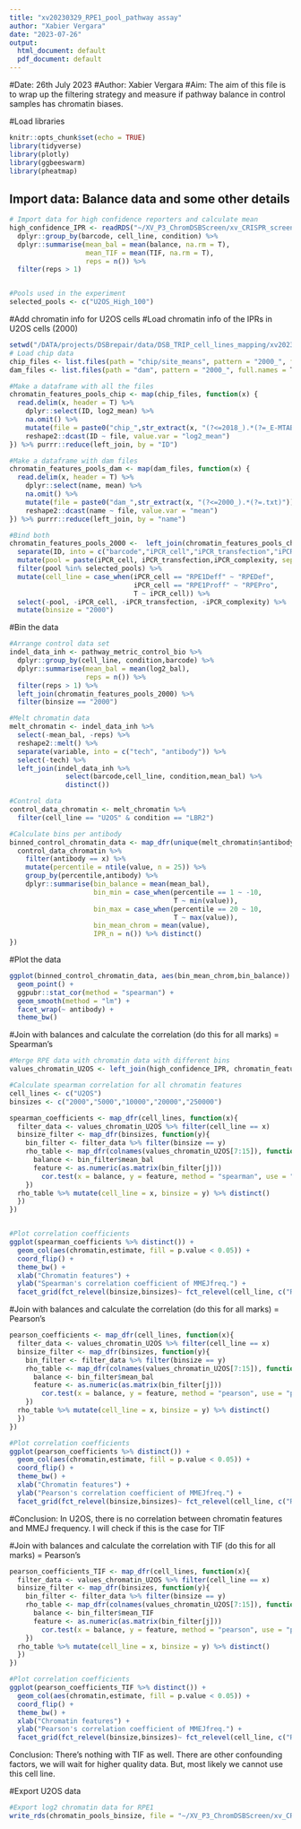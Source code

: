 ```yaml
---
title: "xv20230329_RPE1_pool_pathway assay"
author: "Xabier Vergara"
date: "2023-07-26"
output:
  html_document: default
  pdf_document: default
---
```

#Date: 26th July 2023
#Author: Xabier Vergara
#Aim: The aim of this file is to wrap up the filtering strategy and measure if pathway balance in control samples has chromatin biases.

#Load libraries
```r
knitr::opts_chunk$set(echo = TRUE)
library(tidyverse)
library(plotly)
library(ggbeeswarm)
library(pheatmap)
```


## Import data: Balance data and some other details
```r
# Import data for high confidence reporters and calculate mean
high_confidence_IPR <- readRDS("~/XV_P3_ChromDSBScreen/xv_CRISPR_screen_figures/data/revisions/pools_balance/xv20230814_high_confidence_IPR_set.rds") %>%
  dplyr::group_by(barcode, cell_line, condition) %>%
  dplyr::summarise(mean_bal = mean(balance, na.rm = T),
                   mean_TIF = mean(TIF, na.rm = T),
                   reps = n()) %>%
  filter(reps > 1)


#Pools used in the experiment
selected_pools <- c("U2OS_High_100")

```


#Add chromatin info for U2OS cells
#Load chromatin info of the IPRs in U2OS cells (2000)
```r
setwd("/DATA/projects/DSBrepair/data/DSB_TRIP_cell_lines_mapping/xv20230519_U2OS_pools_mapping/")
# Load chip data
chip_files <- list.files(path = "chip/site_means", pattern = "2000_", full.names = T)
dam_files <- list.files(path = "dam", pattern = "2000_", full.names = T)

#Make a dataframe with all the files
chromatin_features_pools_chip <- map(chip_files, function(x) {
  read.delim(x, header = T) %>%
    dplyr::select(ID, log2_mean) %>%
    na.omit() %>%
    mutate(file = paste0("chip_",str_extract(x, "(?<=2018_).*(?=_E-MTAB)"))) %>%
    reshape2::dcast(ID ~ file, value.var = "log2_mean")
}) %>% purrr::reduce(left_join, by = "ID")

#Make a dataframe with dam files
chromatin_features_pools_dam <- map(dam_files, function(x) {
  read.delim(x, header = T) %>%
    dplyr::select(name, mean) %>%
    na.omit() %>%
    mutate(file = paste0("dam_",str_extract(x, "(?<=2000_).*(?=.txt)"))) %>%
    reshape2::dcast(name ~ file, value.var = "mean")
}) %>% purrr::reduce(left_join, by = "name")

#Bind both
chromatin_features_pools_2000 <-  left_join(chromatin_features_pools_chip, chromatin_features_pools_dam, by = c("ID"="name")) %>%
  separate(ID, into = c("barcode","iPCR_cell","iPCR_transfection","iPCR_complexity")) %>%
  mutate(pool = paste(iPCR_cell, iPCR_transfection,iPCR_complexity, sep = "_")) %>% 
  filter(pool %in% selected_pools) %>%
  mutate(cell_line = case_when(iPCR_cell == "RPE1Deff" ~ "RPEDef",
                               iPCR_cell == "RPE1Proff" ~ "RPEPro",
                               T ~ iPCR_cell)) %>%
  select(-pool, -iPCR_cell, -iPCR_transfection, -iPCR_complexity) %>%
  mutate(binsize = "2000")
```

#Bin the data
```r
#Arrange control data set
indel_data_inh <- pathway_metric_control_bio %>%
  dplyr::group_by(cell_line, condition,barcode) %>%
  dplyr::summarise(mean_bal = mean(log2_bal),
                   reps = n()) %>%
  filter(reps > 1) %>% 
  left_join(chromatin_features_pools_2000) %>%
  filter(binsize == "2000")

#Melt chromatin data
melt_chromatin <- indel_data_inh %>%
  select(-mean_bal, -reps) %>%
  reshape2::melt() %>%
  separate(variable, into = c("tech", "antibody")) %>%
  select(-tech) %>%
  left_join(indel_data_inh %>% 
              select(barcode,cell_line, condition,mean_bal) %>% 
              distinct())

#Control data
control_data_chromatin <- melt_chromatin %>% 
  filter(cell_line == "U2OS" & condition == "LBR2")

#Calculate bins per antibody
binned_control_chromatin_data <- map_dfr(unique(melt_chromatin$antibody), function(x) {
  control_data_chromatin %>%
    filter(antibody == x) %>%
    mutate(percentile = ntile(value, n = 25)) %>%
    group_by(percentile,antibody) %>%
    dplyr::summarise(bin_balance = mean(mean_bal),
                     bin_min = case_when(percentile == 1 ~ -10,
                                         T ~ min(value)),
                     bin_max = case_when(percentile == 20 ~ 10,
                                         T ~ max(value)),
                     bin_mean_chrom = mean(value),
                     IPR_n = n()) %>% distinct()
})


```
#Plot the data
```r
ggplot(binned_control_chromatin_data, aes(bin_mean_chrom,bin_balance)) + 
  geom_point() +
  ggpubr::stat_cor(method = "spearman") +
  geom_smooth(method = "lm") +
  facet_wrap(~ antibody) +
  theme_bw()
```

#Join with balances and calculate the correlation (do this for all marks) = Spearman's
```r
#Merge RPE data with chromatin data with different bins
values_chromatin_U2OS <- left_join(high_confidence_IPR, chromatin_features_pools_2000)

#Calculate spearman correlation for all chromatin features
cell_lines <- c("U2OS")
binsizes <- c("2000","5000","10000","20000","250000")

spearman_coefficients <- map_dfr(cell_lines, function(x){
  filter_data <- values_chromatin_U2OS %>% filter(cell_line == x)
  binsize_filter <- map_dfr(binsizes, function(y){
    bin_filter <- filter_data %>% filter(binsize == y)
    rho_table <- map_dfr(colnames(values_chromatin_U2OS[7:15]), function(j){
      balance <- bin_filter$mean_bal
      feature <- as.numeric(as.matrix(bin_filter[j]))
        cor.test(x = balance, y = feature, method = "spearman", use = "pairwise.complete.obs") %>% broom::tidy() %>% mutate(chromatin = j)
    })
  rho_table %>% mutate(cell_line = x, binsize = y) %>% distinct()
  })
})


#Plot correlation coefficients
ggplot(spearman_coefficients %>% distinct()) + 
  geom_col(aes(chromatin,estimate, fill = p.value < 0.05)) + 
  coord_flip() +
  theme_bw() + 
  xlab("Chromatin features") +
  ylab("Spearman's correlation coefficient of MMEJfreq.") + 
  facet_grid(fct_relevel(binsize,binsizes)~ fct_relevel(cell_line, c("RPE1","RPEPro","RPEDef")))
```

#Join with balances and calculate the correlation (do this for all marks) = Pearson's
```r
pearson_coefficients <- map_dfr(cell_lines, function(x){
  filter_data <- values_chromatin_U2OS %>% filter(cell_line == x)
  binsize_filter <- map_dfr(binsizes, function(y){
    bin_filter <- filter_data %>% filter(binsize == y)
    rho_table <- map_dfr(colnames(values_chromatin_U2OS[7:15]), function(j){
      balance <- bin_filter$mean_bal
      feature <- as.numeric(as.matrix(bin_filter[j]))
        cor.test(x = balance, y = feature, method = "pearson", use = "pairwise.complete.obs") %>% broom::tidy() %>% mutate(chromatin = j)
    })
  rho_table %>% mutate(cell_line = x, binsize = y) %>% distinct()
  })
})

#Plot correlation coefficients
ggplot(pearson_coefficients %>% distinct()) + 
  geom_col(aes(chromatin,estimate, fill = p.value < 0.05)) + 
  coord_flip() +
  theme_bw() + 
  xlab("Chromatin features") +
  ylab("Pearson's correlation coefficient of MMEJfreq.") + 
  facet_grid(fct_relevel(binsize,binsizes)~ fct_relevel(cell_line, c("RPE1","RPEPro","RPEDef")))
```
#Conclusion: 
  In U2OS, there is no correlation between chromatin features and MMEJ frequency. I will check if this is the case for TIF

#Join with balances and calculate the correlation with TIF (do this for all marks) = Pearson's
```r

pearson_coefficients_TIF <- map_dfr(cell_lines, function(x){
  filter_data <- values_chromatin_U2OS %>% filter(cell_line == x)
  binsize_filter <- map_dfr(binsizes, function(y){
    bin_filter <- filter_data %>% filter(binsize == y)
    rho_table <- map_dfr(colnames(values_chromatin_U2OS[7:15]), function(j){
      balance <- bin_filter$mean_TIF
      feature <- as.numeric(as.matrix(bin_filter[j]))
        cor.test(x = balance, y = feature, method = "pearson", use = "pairwise.complete.obs") %>% broom::tidy() %>% mutate(chromatin = j)
    })
  rho_table %>% mutate(cell_line = x, binsize = y) %>% distinct()
  })
})

#Plot correlation coefficients
ggplot(pearson_coefficients_TIF %>% distinct()) + 
  geom_col(aes(chromatin,estimate, fill = p.value < 0.05)) + 
  coord_flip() +
  theme_bw() + 
  xlab("Chromatin features") +
  ylab("Pearson's correlation coefficient of MMEJfreq.") + 
  facet_grid(fct_relevel(binsize,binsizes)~ fct_relevel(cell_line, c("RPE1","RPEPro","RPEDef")))
```
Conclusion: There's nothing with TIF as well. There are other confounding factors, we will wait for higher quality data. But, most likely we cannot use this cell line.

#Export U2OS data
```r
#Export log2 chromatin data for RPE1
write_rds(chromatin_pools_binsize, file = "~/XV_P3_ChromDSBScreen/xv_CRISPR_screen_figures/data/revisions/pools_balance/xv20230814_chromatin_features_log2_U2OS.rds")
```

